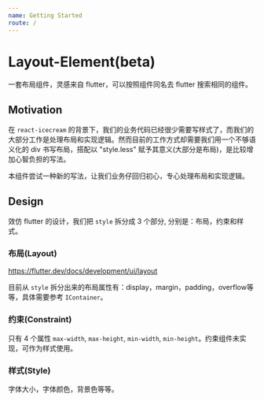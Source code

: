 ```yaml
---
name: Getting Started
route: /
---
```


# Layout-Element(beta)

一套布局组件，灵感来自 flutter，可以按照组件同名去 flutter 搜索相同的组件。

## Motivation

在 `react-icecream` 的背景下，我们的业务代码已经很少需要写样式了，而我们的大部分工作是处理布局和实现逻辑。然而目前的工作方式却需要我们用一个不够语义化的 div 书写布局，搭配以 "style.less" 赋予其意义(大部分是布局)，是比较增加心智负担的写法。

本组件尝试一种新的写法，让我们业务仔回归初心，专心处理布局和实现逻辑。

## Design

效仿 flutter 的设计，我们把 `style` 拆分成 3 个部分, 分别是：布局，约束和样式。

### 布局(Layout)

https://flutter.dev/docs/development/ui/layout

目前从 `style` 拆分出来的布局属性有：display，margin，padding，overflow等等，具体需要参考 `IContainer`。

### 约束(Constraint)

只有 4 个属性 `max-width`, `max-height`, `min-width`, `min-height`。约束组件未实现，可作为样式使用。

### 样式(Style)

字体大小，字体颜色，背景色等等。
